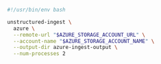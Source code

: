 ```bash Shell
#!/usr/bin/env bash

unstructured-ingest \
  azure \
  --remote-url "$AZURE_STORAGE_ACCOUNT_URL" \
  --account-name "$AZURE_STORAGE_ACCOUNT_NAME" \
  --output-dir azure-ingest-output \
  --num-processes 2
```
